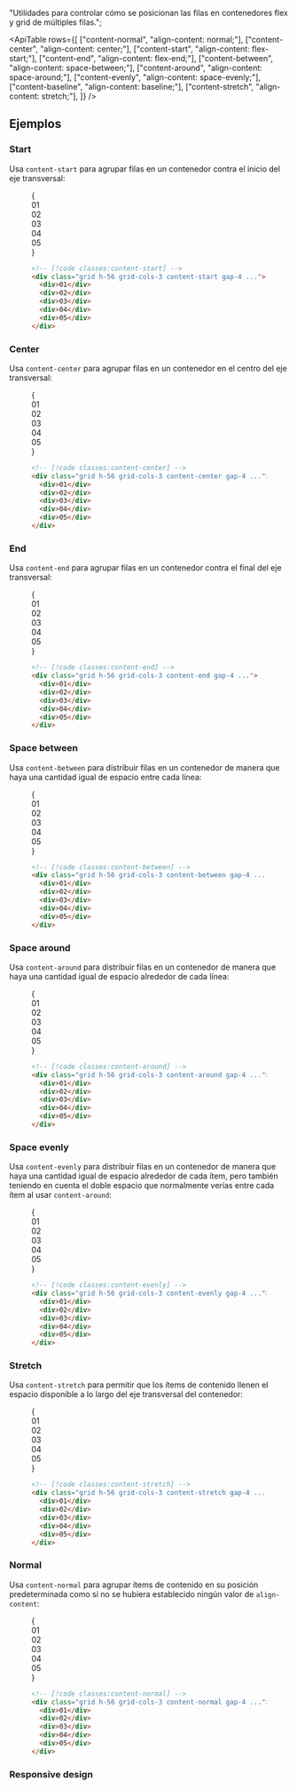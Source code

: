 
  "Utilidades para controlar cómo se posicionan las filas en contenedores flex y grid de múltiples filas.";

<ApiTable
  rows={[
    ["content-normal", "align-content: normal;"],
    ["content-center", "align-content: center;"],
    ["content-start", "align-content: flex-start;"],
    ["content-end", "align-content: flex-end;"],
    ["content-between", "align-content: space-between;"],
    ["content-around", "align-content: space-around;"],
    ["content-evenly", "align-content: space-evenly;"],
    ["content-baseline", "align-content: baseline;"],
    ["content-stretch", "align-content: stretch;"],
  ]}
/>

## Ejemplos

### Start

Usa `content-start` para agrupar filas en un contenedor contra el inicio del eje transversal:

<Figure>

<Example>
  {
    <div className="grid h-56 grid-cols-1">
      <Stripes border className="col-start-1 row-start-1 rounded-lg" />
      <div className="col-start-1 row-start-1 grid grid-cols-3 content-start gap-4 rounded-lg text-center font-mono text-sm leading-6 font-bold text-white">
        <div className="rounded-lg bg-purple-500 p-4">01</div>
        <div className="rounded-lg bg-purple-500 p-4">02</div>
        <div className="rounded-lg bg-purple-500 p-4">03</div>
        <div className="rounded-lg bg-purple-500 p-4">04</div>
        <div className="rounded-lg bg-purple-500 p-4">05</div>
      </div>
    </div>
  }
</Example>

```html
<!-- [!code classes:content-start] -->
<div class="grid h-56 grid-cols-3 content-start gap-4 ...">
  <div>01</div>
  <div>02</div>
  <div>03</div>
  <div>04</div>
  <div>05</div>
</div>
```

</Figure>

### Center

Usa `content-center` para agrupar filas en un contenedor en el centro del eje transversal:

<Figure>

<Example>
  {
    <div className="grid h-56 grid-cols-1">
      <Stripes border className="col-start-1 row-start-1 rounded-lg" />
      <div className="col-start-1 row-start-1 grid h-56 w-full grid-cols-3 content-center gap-4 rounded-lg text-center font-mono text-sm leading-6 font-bold text-white">
        <div className="rounded-lg bg-sky-500 p-4">01</div>
        <div className="rounded-lg bg-sky-500 p-4">02</div>
        <div className="rounded-lg bg-sky-500 p-4">03</div>
        <div className="rounded-lg bg-sky-500 p-4">04</div>
        <div className="rounded-lg bg-sky-500 p-4">05</div>
      </div>
    </div>
  }
</Example>

```html
<!-- [!code classes:content-center] -->
<div class="grid h-56 grid-cols-3 content-center gap-4 ...">
  <div>01</div>
  <div>02</div>
  <div>03</div>
  <div>04</div>
  <div>05</div>
</div>
```

</Figure>

### End

Usa `content-end` para agrupar filas en un contenedor contra el final del eje transversal:

<Figure>

<Example>
  {
    <div className="grid h-56 grid-cols-1">
      <Stripes border className="col-start-1 row-start-1 rounded-lg" />
      <div className="col-start-1 row-start-1 grid h-56 w-full grid-cols-3 content-end gap-4 rounded-lg text-center font-mono text-sm leading-6 font-bold text-white">
        <div className="rounded-lg bg-pink-500 p-4">01</div>
        <div className="rounded-lg bg-pink-500 p-4">02</div>
        <div className="rounded-lg bg-pink-500 p-4">03</div>
        <div className="rounded-lg bg-pink-500 p-4">04</div>
        <div className="rounded-lg bg-pink-500 p-4">05</div>
      </div>
    </div>
  }
</Example>

```html
<!-- [!code classes:content-end] -->
<div class="grid h-56 grid-cols-3 content-end gap-4 ...">
  <div>01</div>
  <div>02</div>
  <div>03</div>
  <div>04</div>
  <div>05</div>
</div>
```

</Figure>

### Space between

Usa `content-between` para distribuir filas en un contenedor de manera que haya una cantidad igual de espacio entre cada línea:

<Figure>

<Example>
  {
    <div className="grid h-56 grid-cols-1">
      <Stripes border className="col-start-1 row-start-1 rounded-lg" />
      <div className="col-start-1 row-start-1 grid h-56 w-full grid-cols-3 content-between gap-4 rounded-lg text-center font-mono text-sm leading-6 font-bold text-white">
        <div className="rounded-lg bg-violet-500 p-4">01</div>
        <div className="rounded-lg bg-violet-500 p-4">02</div>
        <div className="rounded-lg bg-violet-500 p-4">03</div>
        <div className="rounded-lg bg-violet-500 p-4">04</div>
        <div className="rounded-lg bg-violet-500 p-4">05</div>
      </div>
    </div>
  }
</Example>

```html
<!-- [!code classes:content-between] -->
<div class="grid h-56 grid-cols-3 content-between gap-4 ...">
  <div>01</div>
  <div>02</div>
  <div>03</div>
  <div>04</div>
  <div>05</div>
</div>
```

</Figure>

### Space around

Usa `content-around` para distribuir filas en un contenedor de manera que haya una cantidad igual de espacio alrededor de cada línea:

<Figure>

<Example>
  {
    <div className="grid h-56 grid-cols-1">
      <Stripes border className="col-start-1 row-start-1 rounded-lg" />
      <div className="col-start-1 row-start-1 grid h-56 w-full grid-cols-3 content-around gap-x-4 rounded-lg text-center font-mono text-sm leading-6 font-bold text-white">
        <div className="rounded-lg bg-blue-500 p-4">01</div>
        <div className="rounded-lg bg-blue-500 p-4">02</div>
        <div className="rounded-lg bg-blue-500 p-4">03</div>
        <div className="rounded-lg bg-blue-500 p-4">04</div>
        <div className="rounded-lg bg-blue-500 p-4">05</div>
      </div>
    </div>
  }
</Example>

```html
<!-- [!code classes:content-around] -->
<div class="grid h-56 grid-cols-3 content-around gap-4 ...">
  <div>01</div>
  <div>02</div>
  <div>03</div>
  <div>04</div>
  <div>05</div>
</div>
```

</Figure>

### Space evenly

Usa `content-evenly` para distribuir filas en un contenedor de manera que haya una cantidad igual de espacio alrededor de cada ítem, pero también teniendo en cuenta el doble espacio que normalmente verías entre cada ítem al usar `content-around`:

<Figure>

<Example>
  {
    <div className="grid h-56 grid-cols-1">
      <Stripes border className="col-start-1 row-start-1 rounded-lg" />
      <div className="col-start-1 row-start-1 grid h-56 w-full grid-cols-3 content-evenly gap-x-4 rounded-lg text-center font-mono text-sm leading-6 font-bold text-white">
        <div className="rounded-lg bg-indigo-500 p-4">01</div>
        <div className="rounded-lg bg-indigo-500 p-4">02</div>
        <div className="rounded-lg bg-indigo-500 p-4">03</div>
        <div className="rounded-lg bg-indigo-500 p-4">04</div>
        <div className="rounded-lg bg-indigo-500 p-4">05</div>
      </div>
    </div>
  }
</Example>

```html
<!-- [!code classes:content-evenly] -->
<div class="grid h-56 grid-cols-3 content-evenly gap-4 ...">
  <div>01</div>
  <div>02</div>
  <div>03</div>
  <div>04</div>
  <div>05</div>
</div>
```

</Figure>

### Stretch

Usa `content-stretch` para permitir que los ítems de contenido llenen el espacio disponible a lo largo del eje transversal del contenedor:

<Figure>

<Example>
  {
    <div className="grid h-56 grid-cols-1">
      <Stripes border className="col-start-1 row-start-1 rounded-lg" />
      <div className="col-start-1 row-start-1 grid h-56 w-full grid-cols-3 content-stretch gap-4 rounded-lg text-center font-mono text-sm leading-6 font-bold text-white">
        <div className="flex items-center justify-center rounded-lg bg-fuchsia-500 p-4">01</div>
        <div className="flex items-center justify-center rounded-lg bg-fuchsia-500 p-4">02</div>
        <div className="flex items-center justify-center rounded-lg bg-fuchsia-500 p-4">03</div>
        <div className="flex items-center justify-center rounded-lg bg-fuchsia-500 p-4">04</div>
        <div className="flex items-center justify-center rounded-lg bg-fuchsia-500 p-4">05</div>
      </div>
    </div>
  }
</Example>

```html
<!-- [!code classes:content-stretch] -->
<div class="grid h-56 grid-cols-3 content-stretch gap-4 ...">
  <div>01</div>
  <div>02</div>
  <div>03</div>
  <div>04</div>
  <div>05</div>
</div>
```

</Figure>

### Normal

Usa `content-normal` para agrupar ítems de contenido en su posición predeterminada como si no se hubiera establecido ningún valor de `align-content`:

<Figure>

<Example>
  {
    <div className="grid h-56 grid-cols-1">
      <Stripes border className="col-start-1 row-start-1 rounded-lg" />
      <div className="col-start-1 row-start-1 grid h-56 w-full grid-cols-3 gap-4 rounded-lg text-center font-mono text-sm leading-6 font-bold text-white">
        <div className="flex items-center justify-center rounded-lg bg-indigo-500 p-4">01</div>
        <div className="flex items-center justify-center rounded-lg bg-indigo-500 p-4">02</div>
        <div className="flex items-center justify-center rounded-lg bg-indigo-500 p-4">03</div>
        <div className="flex items-center justify-center rounded-lg bg-indigo-500 p-4">04</div>
        <div className="flex items-center justify-center rounded-lg bg-indigo-500 p-4">05</div>
      </div>
    </div>
  }
</Example>

```html
<!-- [!code classes:content-normal] -->
<div class="grid h-56 grid-cols-3 content-normal gap-4 ...">
  <div>01</div>
  <div>02</div>
  <div>03</div>
  <div>04</div>
  <div>05</div>
</div>
```

</Figure>

### Responsive design

<ResponsiveDesign property="align-content" defaultClass="grid content-start" featuredClass="content-around" />

